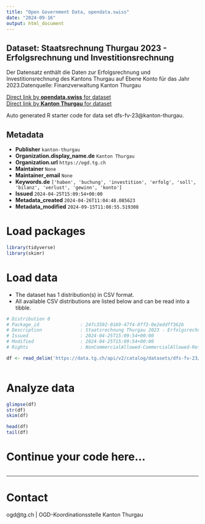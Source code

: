 ```yaml
---
title: "Open Government Data, opendata.swiss"
date: "2024-09-16"
output: html_document
---
```


## Dataset: Staatsrechnung Thurgau 2023 - Erfolgsrechnung und Investitionsrechnung

Der Datensatz enthält die Daten zur Erfolgsrechnung und Investitionsrechnung des Kantons Thurgau auf Ebene Konto für das Jahr 2023.Datenquelle: Finanzverwaltung Kanton Thurgau

[Direct link by **opendata.swiss** for dataset](https://opendata.swiss/de/dataset/staatsrechnung-thurgau-2023-erfolgsrechnung-und-investitionsrechnung)<br>
[Direct link by **Kanton Thurgau** for dataset](https://data.tg.ch/explore/dataset/dfs-fv-23/)

Auto generated R starter code for data set dfs-fv-23@kanton-thurgau.

## Metadata

- **Publisher** `kanton-thurgau`
- **Organization.display_name.de** `Kanton Thurgau`
- **Organization.url** `https://ogd.tg.ch`
- **Maintainer** `None`
- **Maintainer_email** `None`
- **Keywords.de** `['haben', 'buchung', 'investition', 'erfolg', 'soll', 'bilanz', 'verlust', 'gewinn', 'konto']`
- **Issued** `2024-04-25T15:09:54+00:00`
- **Metadata_created** `2024-04-26T11:04:48.085623`
- **Metadata_modified** `2024-09-15T11:08:55.519308`


# Load packages

```r

library(tidyverse)
library(skimr)

```

# Load data

-   The dataset has 1 distribution(s) in CSV format.
-   All available CSV distributions are listed below and can be read into a tibble.

```r

# Distribution 0
# Package_id               : 24fc3592-0169-47f4-8ff3-0e2eddff362b
# Description              : Staatsrechnung Thurgau 2023 - Erfolgsrechnung und Investitionsrechnung (csv)
# Issued                   : 2024-04-25T15:09:54+00:00
# Modified                 : 2024-04-25T15:09:54+00:00
# Rights                   : NonCommercialAllowed-CommercialAllowed-ReferenceRequired

df <- read_delim('https://data.tg.ch/api/v2/catalog/datasets/dfs-fv-23/exports/csv?use_labels=true')



```

# Analyze data

```r

glimpse(df)
str(df)
skim(df)

head(df)
tail(df)

```

# Continue your code here...

```r

```

------------------------------------------------------------------------

# Contact

ogd@tg.ch | OGD-Koordinationsstelle Kanton Thurgau
